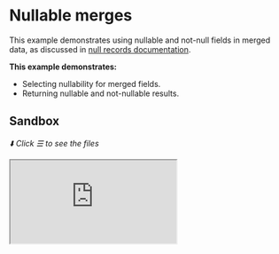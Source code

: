 # Nullable merges

This example demonstrates using nullable and not-null fields in merged data, as discussed in
[null records documentation](/docs/approaches/type-merging#null-records).

**This example demonstrates:**

- Selecting nullability for merged fields.
- Returning nullable and not-nullable results.

## Sandbox

_⬇️ Click ☰ to see the files_

<iframe
  src="https://codesandbox.io/embed/github/ardatan/schema-stitching/tree/master/examples/type-merging-nullables?codemirror=1&fontsize=14&initialpath=/graphql&theme=dark"
  className="mt-6 w-full h-[500px] rounded-md"
  title="type-merging-nullables"
  allow="geolocation; microphone; camera; midi; vr; accelerometer; gyroscope; payment; ambient-light-sensor; encrypted-media; usb"
  sandbox="allow-forms allow-modals allow-popups allow-presentation allow-same-origin allow-scripts"
/>

> You can also see the project on GitHub
> [here](https://github.com/ardatan/schema-stitching/tree/master/examples/type-merging-nullables).

The following service is available for interactive queries:

- **Stitched gateway:** listening on 4000/graphql

For simplicity, all subservices in this example are run locally by the gateway server. You could
easily break out any subservice into a standalone remote server following the
[combining local and remote schemas](../combining-local-and-remote-schemas) example.

## Summary

This example explores the subtleties of nullable fields and returns within a stitched schema. The
primary focus of this example is the Reviews service, where the `User` and `Product` types take
slightly different approaches to the nullability of their respective `reviews` association. For
context, start the gateway and try running this query:

```graphql
query {
  users(ids: [2]) {
    username
    reviews {
      body
    }
  }
  products(upcs: [2]) {
    name
    reviews {
      body
    }
  }
}
```

This query fetches a user and a product, both without any associated reviews. You'll notice they
handle this empty association in slightly different ways:

```json
{
  "data": {
    "users": [
      {
        "username": "bigvader23",
        "reviews": []
      }
    ],
    "products": [
      {
        "name": "Toothbrush",
        "reviews": null
      }
    ]
  }
}
```

### Not-null associations

First go into the Reviews service and compare its `User` type to the implementation of its `_users`
query resolver:

**schema:**

```graphql
type User {
  id: ID!
  reviews: [Review]!
}
```

**query resolver:**

```js
_users: (root, { ids }) => ids.map(id => ({ id }))
```

In this implementation, _any_ ID submitted to the `_users` query will be treated as a valid record
and may resolve a result, for example:

```graphql
query {
  _users(ids: ["DOES_NOT_EXIST"]) {
    id
    reviews {
      body
    }
  }
}

# --> [{ id: 'DOES_NOT_EXIST', reviews: [] }]
```

What's odd here is that the Reviews service is resolving a record for the `"DOES_NOT_EXIST"` ID on
the blind assumption that it must exist somewhere else. In effect, the query is parroting all input
into a legitimized result. Should it? That's entirely up to your own service architecture. One
possible advantage of this pattern is that the not-null `reviews:[Review]!` association works
because the service always guarentees a record with valid fields.

### Nullable associations

Now go into the Reviews service and compare its `Product` type to the implementation of its
`_products` query resolver:

**schema:**

```graphql
type Product {
  upc: ID!
  reviews: [Review]
}
```

**query resolver:**

```js
_products: (root, { upcs }) =>
  upcs.map(upc => (reviews.find(r => r.productUpc === upc) ? { upc } : null))
```

In this implementation, only product UPCs that match a review in the database are treated as valid
records. Unknown records simply return null without errors, for example:

```graphql
query {
  _products(upcs: ["DOES_NOT_EXIST"]) {
    upc
    reviews {
      body
    }
  }
}

# --> [null]
```

From a pure service-oriented architecture perspective, this result makes a lot more sense because
the Reviews service abstains from opinion on unknown IDs; it neither legitimizes them with a result,
nor delegitimizes them with an error. The only caveat for this to work is that the
`reviews:[Review]` association must be nullable because a value may not always be returned. The
`upc:ID!` field may still be not-null because it is part of the Product type `selectionSet` (in
`index.js`), and therefore will always be collected from other services.

### Which approach is correct?

That depends. What are your requirements, and what makes the most sense? In general, erring on the
side of returning null rather than a fabricated record is probably the more "pure" approach.
